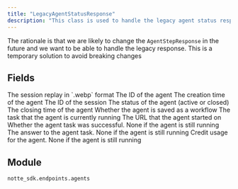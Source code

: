 ```yaml
---
title: "LegacyAgentStatusResponse"
description: "This class is used to handle the legacy agent status response"
---
```



The rationale is that we are likely to change the `AgentStepResponse` in the future and we want to be able to handle the legacy response.
This is a temporary solution to avoid breaking changes

## Fields

<ParamField path="replay" type="UnionType[bytes, None]">
  The session replay in `.webp` format
</ParamField>

<ParamField path="agent_id" type="str" required>
  The ID of the agent
</ParamField>

<ParamField path="created_at" type="datetime" required>
  The creation time of the agent
</ParamField>

<ParamField path="session_id" type="str" required>
  The ID of the session
</ParamField>

<ParamField path="status" type="AgentStatus" required>
  The status of the agent (active or closed)
</ParamField>

<ParamField path="closed_at" type="UnionType[datetime, None]">
  The closing time of the agent
</ParamField>

<ParamField path="saved" type="bool" default="False">
  Whether the agent is saved as a workflow
</ParamField>

<ParamField path="task" type="str" required>
  The task that the agent is currently running
</ParamField>

<ParamField path="url" type="UnionType[str, None]">
  The URL that the agent started on
</ParamField>

<ParamField path="success" type="UnionType[bool, None]">
  Whether the agent task was successful. None if the agent is still running
</ParamField>

<ParamField path="answer" type="UnionType[str, None]">
  The answer to the agent task. None if the agent is still running
</ParamField>

<ParamField path="steps" type="list[Dict[str, Any]]" required>
</ParamField>

<ParamField path="credit_usage" type="UnionType[float, None]">
  Credit usage for the agent. None if the agent is still running
</ParamField>


## Module

`notte_sdk.endpoints.agents`
